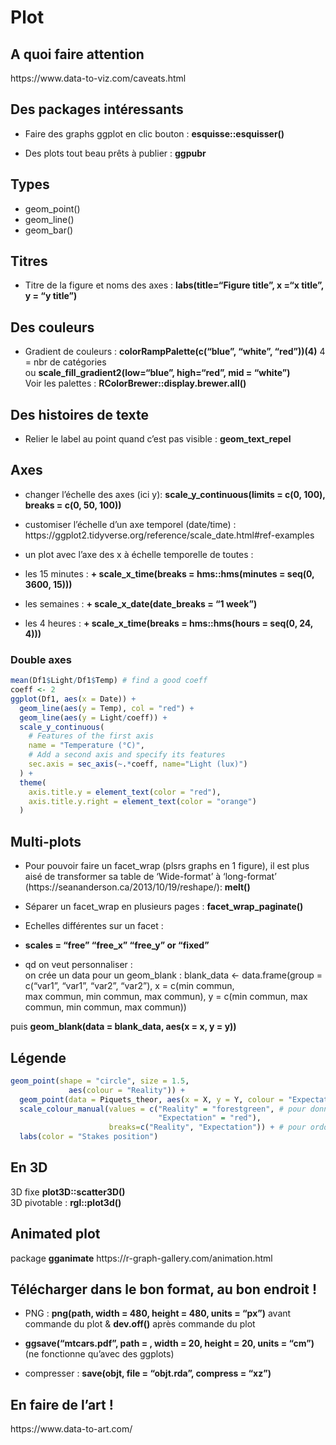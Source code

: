 # Plot

## A quoi faire attention
https://www.data-to-viz.com/caveats.html

## Des packages intéressants
+ Faire des graphs ggplot en clic bouton : **esquisse::esquisser()**  

+ Des plots tout beau prêts à publier : **ggpubr**  

## Types

+ geom_point()
+ geom_line()
+ geom_bar()
    

## Titres

+ Titre de la figure et noms des axes : **labs(title="Figure title", x ="x title", y = "y title")**

## Des couleurs

+ Gradient de couleurs : **colorRampPalette(c("blue", "white", "red"))(4)** 4 = nbr de catégories  
ou **scale_fill_gradient2(low="blue", high="red", mid = "white")**  
Voir les palettes : **RColorBrewer::display.brewer.all()**  


## Des histoires de texte

+ Relier le label au point quand c'est pas visible : **geom_text_repel** 

## Axes

+ changer l'échelle des axes (ici y): **scale_y_continuous(limits = c(0, 100), breaks = c(0, 50, 100))**

+ customiser l'échelle d'un axe temporel (date/time) : https://ggplot2.tidyverse.org/reference/scale_date.html#ref-examples

+ un plot avec l'axe des x à échelle temporelle de toutes :
- les 15 minutes : **+ scale_x_time(breaks = hms::hms(minutes = seq(0, 3600, 15)))**
- les semaines : **+ scale_x_date(date_breaks = "1 week")**
- les 4 heures : **+ scale_x_time(breaks = hms::hms(hours = seq(0, 24, 4)))**

### Double axes

```r
mean(Df1$Light/Df1$Temp) # find a good coeff
coeff <- 2
ggplot(Df1, aes(x = Date)) +
  geom_line(aes(y = Temp), col = "red") +
  geom_line(aes(y = Light/coeff)) +
  scale_y_continuous(
    # Features of the first axis
    name = "Temperature (°C)",
    # Add a second axis and specify its features
    sec.axis = sec_axis(~.*coeff, name="Light (lux)")
  ) +
  theme(
    axis.title.y = element_text(color = "red"),
    axis.title.y.right = element_text(color = "orange")
  ) 

```


## Multi-plots

+ Pour pouvoir faire un facet_wrap (plsrs graphs en 1 figure), il est plus aisé de transformer sa table de 'Wide-format' à 'long-format' (https://seananderson.ca/2013/10/19/reshape/): **melt()**  

+ Séparer un facet_wrap en plusieurs pages : **facet_wrap_paginate()**  

+ Echelles différentes sur un facet :  
- **scales = "free" "free_x" "free_y" or "fixed"**  
- qd on veut personnaliser :  
on crée un data pour un geom_blank : blank_data <- data.frame(group = c("var1", "var1", "var2", "var2"), x = c(min commun,  
max commun, min commun, max commun), y = c(min commun, max commun, min commun, max commun))  

puis **geom_blank(data = blank_data, aes(x = x, y = y))**  

## Légende
```r
geom_point(shape = "circle", size = 1.5,
             aes(colour = "Reality")) +
  geom_point(data = Piquets_theor, aes(x = X, y = Y, colour = "Expectation"), shape = "circle", size = 1.5) +
  scale_colour_manual(values = c("Reality" = "forestgreen", # pour donner un nom à chaque intitulé
                                 "Expectation" = "red"),
                      breaks=c("Reality", "Expectation")) + # pour ordonner
  labs(color = "Stakes position")
```

## En 3D
3D fixe **plot3D::scatter3D()**  
3D pivotable : **rgl::plot3d()**  

## Animated plot
package **gganimate** https://r-graph-gallery.com/animation.html

## Télécharger dans le bon format, au bon endroit !

+ PNG : **png(path, width = 480, height = 480, units = "px")** avant commande du plot & **dev.off()** après commande du plot  

+ **ggsave("mtcars.pdf", path = , width = 20, height = 20, units = "cm")**  (ne fonctionne qu'avec des ggplots)

+ compresser : **save(objt, file = "objt.rda", compress = "xz")** 

## En faire de l'art !
https://www.data-to-art.com/
